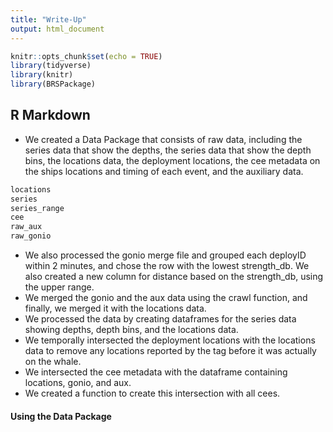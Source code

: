 ```yaml
---
title: "Write-Up"
output: html_document
---
```


```r
knitr::opts_chunk$set(echo = TRUE)
library(tidyverse)
library(knitr)
library(BRSPackage)
```

## R Markdown

* We created a Data Package that consists of raw data, including the series data that show the depths, the series data that show the depth bins, the locations data, the deployment locations, the cee metadata on the ships locations and timing of each event, and the auxiliary data. 

```r
locations
series
series_range
cee
raw_aux
raw_gonio
```


* We also processed the gonio merge file and grouped each deployID within 2 minutes, and chose the row with the lowest strength_db. We also created a new column for distance based on the strength_db, using the upper range. 
* We merged the gonio and the aux data using the crawl function, and finally, we merged it with the locations data. 
* We processed the data by creating dataframes for the series data showing depths, depth bins, and the locations data. 
* We temporally intersected the deployment locations with the locations data to remove any locations reported by the tag before it was actually on the whale.
* We intersected the cee metadata with the dataframe containing locations, gonio, and aux. 
* We created a function to create this intersection with all cees. 

#### Using the Data Package

